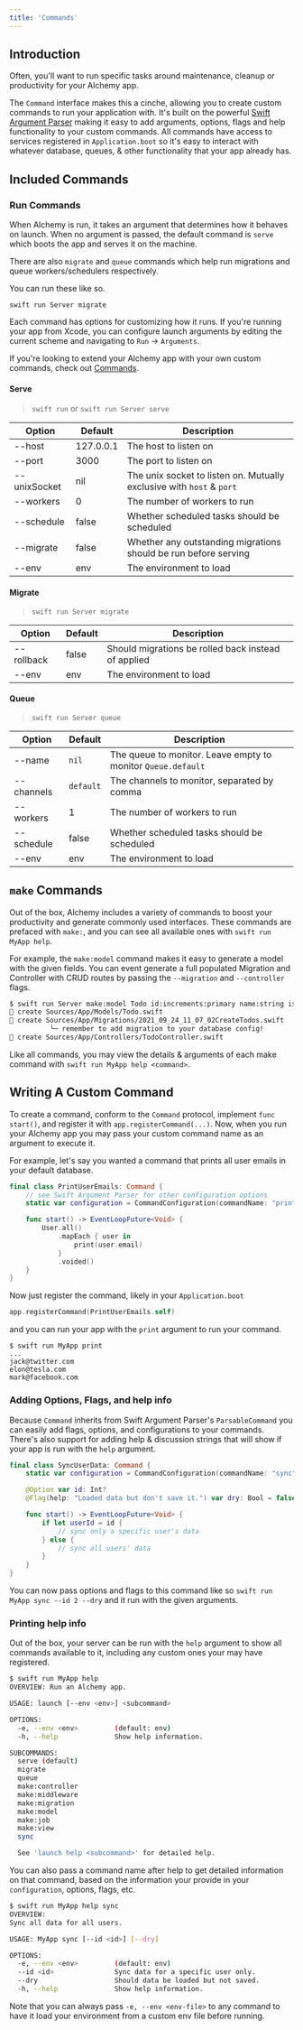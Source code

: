 ```yaml
---
title: 'Commands'
---
```


## Introduction

Often, you'll want to run specific tasks around maintenance, cleanup or productivity for your Alchemy app.

The `Command` interface makes this a cinche, allowing you to create custom commands to run your application with. It's built on the powerful [Swift Argument Parser](https://github.com/apple/swift-argument-parser) making it easy to add arguments, options, flags and help functionality to your custom commands. All commands have access to services registered in `Application.boot` so it's easy to interact with whatever database, queues, & other functionality that your app already has.

## Included Commands

### Run Commands

When Alchemy is run, it takes an argument that determines how it behaves on launch. When no argument is passed, the default command is `serve` which boots the app and serves it on the machine.

There are also `migrate` and `queue` commands which help run migrations and queue workers/schedulers respectively.

You can run these like so.

```shell
swift run Server migrate
```

Each command has options for customizing how it runs. If you're running your app from Xcode, you can configure launch arguments by editing the current scheme and navigating to `Run` -> `Arguments`.

If you're looking to extend your Alchemy app with your own custom commands, check out [Commands](../digging-deeper/13_commands.md).

#### Serve

> `swift run` or `swift run Server serve`

| Option       | Default   | Description                                                           |
| ------------ | --------- | --------------------------------------------------------------------- |
| --host       | 127.0.0.1 | The host to listen on                                                 |
| --port       | 3000      | The port to listen on                                                 |
| --unixSocket | nil       | The unix socket to listen on. Mutually exclusive with `host` & `port` |
| --workers    | 0         | The number of workers to run                                          |
| --schedule   | false     | Whether scheduled tasks should be scheduled                           |
| --migrate    | false     | Whether any outstanding migrations should be run before serving       |
| --env        | env       | The environment to load                                               |

#### Migrate

> `swift run Server migrate`

| Option     | Default | Description                                         |
| ---------- | ------- | --------------------------------------------------- |
| --rollback | false   | Should migrations be rolled back instead of applied |
| --env      | env     | The environment to load                             |

#### Queue

> `swift run Server queue`

| Option     | Default   | Description                                                  |
| ---------- | --------- | ------------------------------------------------------------ |
| --name     | `nil`     | The queue to monitor. Leave empty to monitor `Queue.default` |
| --channels | `default` | The channels to monitor, separated by comma                  |
| --workers  | 1         | The number of workers to run                                 |
| --schedule | false     | Whether scheduled tasks should be scheduled                  |
| --env      | env       | The environment to load                                      |

## `make` Commands

Out of the box, Alchemy includes a variety of commands to boost your productivity and generate commonly used interfaces. These commands are prefaced with `make:`, and you can see all available ones with `swift run MyApp help`.

For example, the `make:model` command makes it easy to generate a model with the given fields. You can event generate a full populated Migration and Controller with CRUD routes by passing the `--migration` and `--controller` flags.

```bash
$ swift run Server make:model Todo id:increments:primary name:string is_done:bool user_id:bigint:references.users.id --migration --controller
🧪 create Sources/App/Models/Todo.swift
🧪 create Sources/App/Migrations/2021_09_24_11_07_02CreateTodos.swift
          └─ remember to add migration to your database config!
🧪 create Sources/App/Controllers/TodoController.swift
```

Like all commands, you may view the details & arguments of each make command with `swift run MyApp help <command>`.

## Writing A Custom Command

To create a command, conform to the `Command` protocol, implement `func start()`, and register it with `app.registerCommand(...)`. Now, when you run your Alchemy app you may pass your custom command name as an argument to execute it.

For example, let's say you wanted a command that prints all user emails in your default database.

```swift
final class PrintUserEmails: Command {
    // see Swift Argument Parser for other configuration options
    static var configuration = CommandConfiguration(commandName: "print")

    func start() -> EventLoopFuture<Void> {
        User.all()
            .mapEach { user in
                print(user.email)
            }
            .voided()
    }
}
```

Now just register the command, likely in your `Application.boot`

```swift
app.registerCommand(PrintUserEmails.self)
```

and you can run your app with the `print` argument to run your command.

```
$ swift run MyApp print
...
jack@twitter.com
elon@tesla.com
mark@facebook.com
```

### Adding Options, Flags, and help info

Because `Command` inherits from Swift Argument Parser's `ParsableCommand` you can easily add flags, options, and configurations to your commands. There's also support for adding help & discussion strings that will show if your app is run with the `help` argument.

```swift
final class SyncUserData: Command {
    static var configuration = CommandConfiguration(commandName: "sync", discussion: "Sync all data for all users.")

    @Option var id: Int?
    @Flag(help: "Loaded data but don't save it.") var dry: Bool = false

    func start() -> EventLoopFuture<Void> {
        if let userId = id {
            // sync only a specific user's data
        } else {
            // sync all users' data
        }
    }
}
```

You can now pass options and flags to this command like so `swift run MyApp sync --id 2 --dry` and it run with the given arguments.

### Printing help info

Out of the box, your server can be run with the `help` argument to show all commands available to it, including any custom ones your may have registered.

```bash
$ swift run MyApp help
OVERVIEW: Run an Alchemy app.

USAGE: launch [--env <env>] <subcommand>

OPTIONS:
  -e, --env <env>         (default: env)
  -h, --help              Show help information.

SUBCOMMANDS:
  serve (default)
  migrate
  queue
  make:controller
  make:middleware
  make:migration
  make:model
  make:job
  make:view
  sync

  See 'launch help <subcommand>' for detailed help.
```

You can also pass a command name after help to get detailed information on that command, based on the information your provide in your `configuration`, options, flags, etc.

```bash
$ swift run MyApp help sync
OVERVIEW:
Sync all data for all users.

USAGE: MyApp sync [--id <id>] [--dry]

OPTIONS:
  -e, --env <env>         (default: env)
  --id <id>               Sync data for a specific user only.
  --dry                   Should data be loaded but not saved.
  -h, --help              Show help information.
```

Note that you can always pass `-e, --env <env-file>` to any command to have it load your environment from a custom env file before running.
